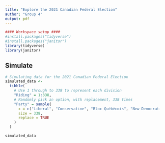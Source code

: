 ```yaml
---
title: "Explore the 2021 Canadian Federal Election"
author: "Group 4"
output: pdf
---
```


```r
#### Workspace setup ####
#install.packages("tidyverse")
#install.packages("janitor")
library(tidyverse)
library(janitor)
```

## Simulate

``` r
# Simulating data for the 2021 Canadian Federal Election
simulated_data <-
  tibble(
    # Use 1 through to 338 to represent each division
    "Riding" = 1:338,
    # Randomly pick an option, with replacement, 338 times
    "Party" = sample(
      x = c("Liberal", "Conservative", "Bloc Québécois", "New Democratic", "Green", "Other"),
      size = 338,
      replace = TRUE
    )
  )

simulated_data
```